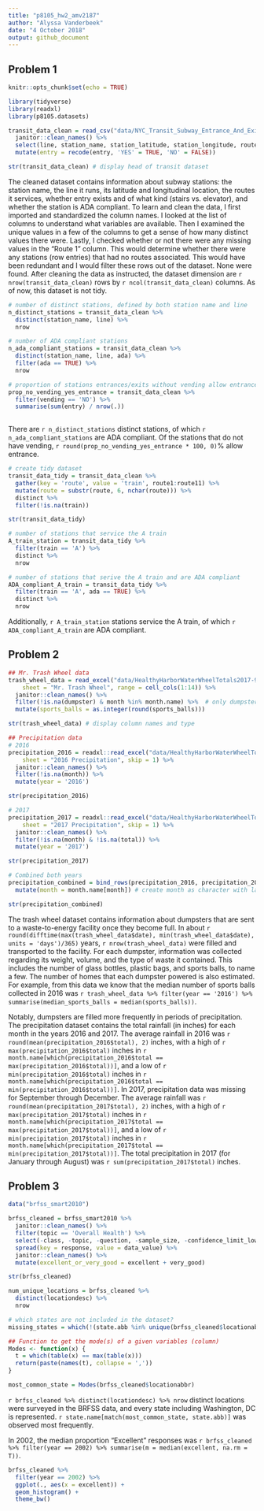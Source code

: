 ```yaml
---
title: "p8105_hw2_amv2187"
author: "Alyssa Vanderbeek"
date: "4 October 2018"
output: github_document
---
```


## Problem 1


```r
knitr::opts_chunk$set(echo = TRUE)

library(tidyverse)
library(readxl)
library(p8105.datasets)

```

```r
transit_data_clean = read_csv("data/NYC_Transit_Subway_Entrance_And_Exit_Data.csv") %>%
  janitor::clean_names() %>%
  select(line, station_name, station_latitude, station_longitude, route1:route11, entry, vending, entrance_type, ada) %>%
  mutate(entry = recode(entry, 'YES' = TRUE, 'NO' = FALSE))

str(transit_data_clean) # display head of transit dataset
```

The cleaned dataset contains information about subway stations: the station name, the line it runs, its latitude and longitudinal location, the routes it services, whether entry exists and of what kind (stairs vs. elevator), and whether the station is ADA compliant. To learn and clean the data, I first imported and standardized the column names. I looked at the list of columns to understand what variables are available. Then I examined the unique values in a few of the columns to get a sense of how many distinct values there were. Lastly, I checked whether or not there were any missing values in the "Route 1" column. This would determine whether there were any stations (row entries) that had no routes associated. This would have been redundant and I would filter these rows out of the dataset. None were found. After cleaning the data as instructed, the dataset dimension are `r nrow(transit_data_clean)` rows by `r ncol(transit_data_clean)` columns. As of now, this dataset is not tidy.

```r
# number of distinct stations, defined by both station name and line
n_distinct_stations = transit_data_clean %>%
  distinct(station_name, line) %>%
  nrow

# number of ADA compliant stations
n_ada_compliant_stations = transit_data_clean %>%
  distinct(station_name, line, ada) %>%
  filter(ada == TRUE) %>%
  nrow

# proportion of stations entrances/exits without vending allow entrance
prop_no_vending_yes_entrance = transit_data_clean %>%
  filter(vending == 'NO') %>%
  summarise(sum(entry) / nrow(.))
  
```

There are `r n_distinct_stations` distinct stations, of which `r n_ada_compliant_stations` are ADA compliant. Of the stations that do not have vending, `r round(prop_no_vending_yes_entrance * 100, 0)`% allow entrance.

```r
# create tidy dataset
transit_data_tidy = transit_data_clean %>%
  gather(key = 'route', value = 'train', route1:route11) %>%
  mutate(route = substr(route, 6, nchar(route))) %>%
  distinct %>%
  filter(!is.na(train))

str(transit_data_tidy)

# number of stations that service the A train
A_train_station = transit_data_tidy %>%
  filter(train == 'A') %>%
  distinct %>%
  nrow

# number of stations that serive the A train and are ADA compliant
ADA_compliant_A_train = transit_data_tidy %>%
  filter(train == 'A', ada == TRUE) %>%
  distinct %>%  
  nrow
```

Additionally, `r A_train_station` stations service the A train, of which `r ADA_compliant_A_train` are ADA compliant.

## Problem 2

```r
## Mr. Trash Wheel data
trash_wheel_data = read_excel("data/HealthyHarborWaterWheelTotals2017-9-26.xlsx", 
    sheet = "Mr. Trash Wheel", range = cell_cols(1:14)) %>%
  janitor::clean_names() %>%
  filter(!is.na(dumpster) & month %in% month.name) %>%  # only dumpster-specific rows; i.e. dumpster number specified and row values are not totals
  mutate(sports_balls = as.integer(round(sports_balls)))

str(trash_wheel_data) # display column names and type

## Precipitation data
# 2016
precipitation_2016 = readxl::read_excel("data/HealthyHarborWaterWheelTotals2017-9-26.xlsx", 
    sheet = "2016 Precipitation", skip = 1) %>%
  janitor::clean_names() %>%
  filter(!is.na(month)) %>%
  mutate(year = '2016')

str(precipitation_2016)

# 2017
precipitation_2017 = readxl::read_excel("data/HealthyHarborWaterWheelTotals2017-9-26.xlsx", 
    sheet = "2017 Precipitation", skip = 1) %>%
  janitor::clean_names() %>%
  filter(!is.na(month) & !is.na(total)) %>%
  mutate(year = '2017')

str(precipitation_2017)

# Combined both years
precipitation_combined = bind_rows(precipitation_2016, precipitation_2017) %>%
  mutate(month = month.name[month]) # create month as character with labels January through December

str(precipitation_combined)
```

The trash wheel dataset contains information about dumpsters that are sent to a waste-to-energy facility once they become full. In about `r round(difftime(max(trash_wheel_data$date), min(trash_wheel_data$date), units = 'days')/365)` years, `r nrow(trash_wheel_data)` were filled and transported to the facility. For each dumpster, information was collected regarding its weight, volume, and the type of waste it contained. This includes the number of glass bottles, plastic bags, and sports balls, to name a few. The number of homes that each dumpster powered is also estimated. For example, from this data we know that the median number of sports balls collected in 2016 was `r trash_wheel_data %>% filter(year == '2016') %>% summarise(median_sports_balls = median(sports_balls))`. 

Notably, dumpsters are filled more frequently in periods of precipitation. The precipitation dataset contains the total rainfall (in inches) for each month in the years 2016 and 2017. The average rainfall in 2016 was `r round(mean(precipitation_2016$total), 2)` inches, with a high of `r max(precipitation_2016$total)` inches in `r month.name[which(precipitation_2016$total == max(precipitation_2016$total))]`, and a low of `r min(precipitation_2016$total)` inches in `r month.name[which(precipitation_2016$total == min(precipitation_2016$total))]`. In 2017, precipitation data was missing for September through December. The average rainfall was `r round(mean(precipitation_2017$total), 2)` inches, with a high of `r max(precipitation_2017$total)` inches in `r month.name[which(precipitation_2017$total == max(precipitation_2017$total))]`, and a low of `r min(precipitation_2017$total)` inches in `r month.name[which(precipitation_2017$total == min(precipitation_2017$total))]`. The total precipitation in 2017 (for January through August) was `r sum(precipitation_2017$total)` inches.


## Problem 3

```r
data("brfss_smart2010") 

brfss_cleaned = brfss_smart2010 %>%
  janitor::clean_names() %>%
  filter(topic == 'Overall Health') %>%
  select(-class, -topic, -question, -sample_size, -confidence_limit_low:-geo_location) %>%
  spread(key = response, value = data_value) %>%
  janitor::clean_names() %>%
  mutate(excellent_or_very_good = excellent + very_good)

str(brfss_cleaned)
```

```r
num_unique_locations = brfss_cleaned %>%
  distinct(locationdesc) %>%
  nrow

# which states are not included in the dataset?
missing_states = which(!(state.abb %in% unique(brfss_cleaned$locationabbr)))

## Function to get the mode(s) of a given variables (column)
Modes <- function(x) {
  t = which(table(x) == max(table(x)))
  return(paste(names(t), collapse = ','))
}

most_common_state = Modes(brfss_cleaned$locationabbr)
```

`r brfss_cleaned %>% distinct(locationdesc) %>% nrow` distinct locations were surveyed in the BRFSS data, and every state including Washington, DC is represented. `r state.name[match(most_common_state, state.abb)]` was observed most frequently. 

In 2002, the median proportion "Excellent" responses was `r brfss_cleaned %>% filter(year == 2002) %>% summarise(m = median(excellent, na.rm = T))`.

```r
brfss_cleaned %>%
  filter(year == 2002) %>%
  ggplot(., aes(x = excellent)) +
  geom_histogram() +
  theme_bw()
```

